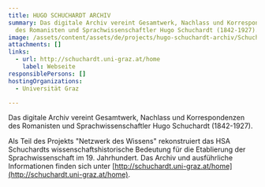 ```yaml
---
title: HUGO SCHUCHARDT ARCHIV
summary: Das digitale Archiv vereint Gesamtwerk, Nachlass und Korrespondenzen
  des Romanisten und Sprachwissenschaftler Hugo Schuchardt (1842-1927).
image: /assets/content/assets/de/projects/hugo-schuchardt-archiv/Schuchardt.png
attachments: []
links:
  - url: http://schuchardt.uni-graz.at/home
    label: Webseite
responsiblePersons: []
hostingOrganizations:
  - Universität Graz

---
```

Das digitale Archiv vereint Gesamtwerk, Nachlass und Korrespondenzen des Romanisten und Sprachwissenschaftler Hugo Schuchardt (1842-1927).

Als Teil des Projekts "Netzwerk des Wissens" rekonstruiert das HSA Schuchardts wissenschaftshistorische Bedeutung für die Etablierung der Sprachwissenschaft im 19. Jahrhundert. Das Archiv und ausführliche Informationen finden sich unter [http://schuchardt.uni-graz.at/home](http://schuchardt.uni-graz.at/home).
